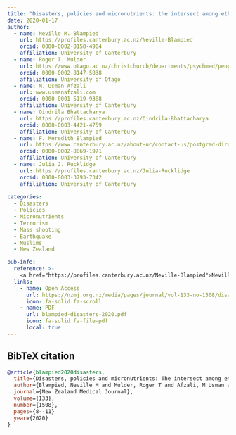 ```yaml
---
title: "Disasters, policies and micronutrients: the intersect among ethics, evidence and effective action"
date: 2020-01-17
author:
  - name: Neville M. Blampied
    url: https://profiles.canterbury.ac.nz/Neville-Blampied
    orcid: 0000-0002-0158-4904
    affiliation: University of Canterbury
  - name: Roger T. Mulder
    url: https://www.otago.ac.nz/christchurch/departments/psychmed/people/roger-mulder
    orcid: 0000-0002-8147-5838
    affiliation: University of Otago
  - name: M. Usman Afzali
    url: www.usmanafzali.com
    orcid: 0000-0001-5119-9388
    affiliation: University of Canterbury
  - name: Oindrila Bhattacharya
    url: https://profiles.canterbury.ac.nz/Oindrila-Bhattacharya
    orcid: 0000-0003-4421-4759
    affiliation: University of Canterbury
  - name: F. Meredith Blampied
    url: https://www.canterbury.ac.nz/about-uc/contact-us/postgrad-directory/meredith-blampied
    orcid: 0000-0002-8869-1971
    affiliation: University of Canterbury            
  - name: Julia J. Rucklidge
    url: https://profiles.canterbury.ac.nz/Julia-Rucklidge
    orcid: 0000-0003-3793-7342
    affiliation: University of Canterbury
    
categories:
  - Disasters
  - Policies
  - Micronutrients
  - Terrorism
  - Mass shooting
  - Earthquake
  - Muslims
  - New Zealand

pub-info:
  reference: >-
    <a href="https://profiles.canterbury.ac.nz/Neville-Blampied">Neville M. Blampied</a>, <a href="https://www.otago.ac.nz/christchurch/departments/psychmed/people/roger-mulder">Roger T. Mulder</a>, <strong>M. Usman Afzali</strong>, <a href="https://profiles.canterbury.ac.nz/Oindrila-Bhattacharya">Oindrila Bhattacharya</a>, <a href="https://www.canterbury.ac.nz/about-uc/contact-us/postgrad-directory/meredith-blampied">F. Meredith Blampied</a>, and <a href="https://profiles.canterbury.ac.nz/Julia-Rucklidge">Julia J. Rucklidge</a>. (2020). Disasters, policies and micronutrients: the intersect among ethics, evidence and effective action. <em>New Zealand Medical Journal, 133</em>(1508), 8-11.
  links:
    - name: Open Access
      url: https://nzmj.org.nz/media/pages/journal/vol-133-no-1508/disasters-policies-and-micronutrients-the-intersect-among-ethics-evidence-and-effective-action/94f0f30573-1696474792/disasters-policies-and-micronutrients-the-intersect-among-ethics-evidence-and-effective-action.pdf
      icon: fa-solid fa-scroll
    - name: PDF
      url: blampied-disasters-2020.pdf
      icon: fa-solid fa-file-pdf
      local: true
---
```


## BibTeX citation

```bibtex
@article{blampied2020disasters,
  title={Disasters, policies and micronutrients: The intersect among ethics, evidence and effective action},
  author={Blampied, Neville M and Mulder, Roger T and Afzali, M Usman and Bhattacharya, Oindrila and Blampied, Meredith and Rucklidge, Julia J},
  journal={New Zealand Medical Journal},
  volume={133},
  number={1508},
  pages={8--11}
  year={2020}
}
```
